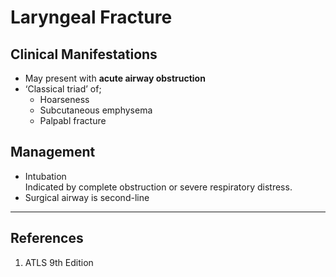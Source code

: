 # Laryngeal Fracture




## Clinical Manifestations

* May present with **acute airway obstruction**  
* 'Classical triad' of;
	* Hoarseness
	* Subcutaneous emphysema
	* Palpabl fracture

## Management

* Intubation  
Indicated by complete obstruction or severe respiratory distress.
* Surgical airway is second-line

---

## References

1. ATLS 9th Edition